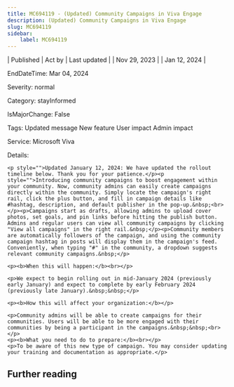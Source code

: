 ```yaml
---
title: MC694119 - (Updated) Community Campaigns in Viva Engage
description: (Updated) Community Campaigns in Viva Engage
slug: MC694119
sidebar:
    label: MC694119
---
```



| Published | Act by | Last updated |
| Nov 29, 2023 |  | Jan 12, 2024 |

EndDateTime: Mar 04, 2024

Severity: normal

Category: stayInformed

IsMajorChange: False

Tags: Updated message New feature User impact Admin impact

Service: Microsoft Viva

Details: 

```
<p style="">Updated January 12, 2024: We have updated the rollout timeline below. Thank you for your patience.</p><p style="">Introducing community campaigns to boost engagement within your community. Now, community admins can easily create campaigns directly within the community. Simply locate the campaign's right rail, click the plus button, and fill in campaign details like #hashtag, description, and default publisher in the pop-up.&nbsp;<br></p><p>Campaigns start as drafts, allowing admins to upload cover photos, set goals, and pin links before hitting the publish button. Admins and regular users can view all community campaigns by clicking "View all campaigns" in the right rail.&nbsp;</p><p>Community members are automatically followers of the campaign, and using the community campaign hashtag in posts will display them in the campaign's feed. Conveniently, when typing "#" in the community, a dropdown suggests relevant community campaigns.&nbsp;</p>

<p><b>When this will happen:</b><br></p>

<p>We expect to begin rolling out in mid-January 2024 (previously early January) and expect to complete by early February 2024 (previously late January).&nbsp;&nbsp;</p>

<p><b>How this will affect your organization:</b></p>

<p>Community admins will be able to create campaigns for their communities. Users will be able to be more engaged with their communities by being a participant in the campaigns.&nbsp;&nbsp;<br></p>
<p><b>What you need to do to prepare:</b><br></p>
<p>To be aware of this new type of campaign. You may consider updating your training and documentation as appropriate.</p>
```

## Further reading

